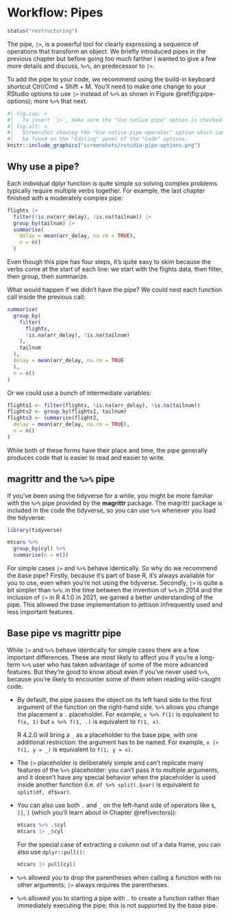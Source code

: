 # Workflow: Pipes {#workflow-pipes}

```r
status("restructuring")
```

The pipe, `|>`, is a powerful tool for clearly expressing a sequence of operations that transform an object.
We briefly introduced pipes in the previous chapter but before going too much farther I wanted to give a few more details and discuss, `%>%`, an predecessor to `|>`.

To add the pipe to your code, we recommend using the build-in keyboard shortcut Ctrl/Cmd + Shift + M.
You'll need to make one change to your RStudio options to use `|>` instead of `%>%` as shown in Figure \@ref(fig:pipe-options); more `%>%` that next.

```r
#| fig.cap: >
#|   To insert `|>`, make sure the "Use native pipe" option is checked.
#| fig.alt: > 
#|   Screenshot showing the "Use native pipe operator" option which can
#|   be found on the "Editing" panel of the "Code" options.
knitr::include_graphics("screenshots/rstudio-pipe-options.png")
```

## Why use a pipe?

Each individual dplyr function is quite simple so solving complex problems typically require multiple verbs together.
For example, the last chapter finished with a moderately complex pipe:

```r
flights |>  
  filter(!is.na(arr_delay), !is.na(tailnum)) |> 
  group_by(tailnum) |> 
  summarise(
    delay = mean(arr_delay, na.rm = TRUE),
    n = n()
  )
```

Even though this pipe has four steps, it's quite easy to skim because the verbs come at the start of each line: we start with the flights data, then filter, then group, then summarize.

What would happen if we didn't have the pipe?
We could nest each function call inside the previous call:

```r
summarise(
  group_by(
    filter(
      flights, 
      !is.na(arr_delay), !is.na(tailnum)
    ),
    tailnum
  ), 
  delay = mean(arr_delay, na.rm = TRUE
  ), 
  n = n()
)
```

Or we could use a bunch of intermediate variables:

```r
flights1 <- filter(flights, !is.na(arr_delay), !is.na(tailnum))
flights2 <- group_by(flights1, tailnum) 
flights3 <- summarise(flight2,
  delay = mean(arr_delay, na.rm = TRUE),
  n = n()
)
```

While both of these forms have their place and time, the pipe generally produces code that is easier to read and easier to write.

## magrittr and the `%>%` pipe

If you've been using the tidyverse for a while, you might be more familiar with the `%>%` pipe provided by the **magrittr** package.
The magrittr package is included in the code the tidyverse, so you can use `%>%` whenever you load the tidyverse:

```r
library(tidyverse)

mtcars %>% 
  group_by(cyl) %>%
  summarise(n = n())
```

For simple cases `|>` and `%>%` behave identically.
So why do we recommend the base pipe?
Firstly, because it's part of base R, it's always available for you to use, even when you're not using the tidyverse.
Secondly, `|>` is quite a bit simpler than `%>%`: in the time between the invention of `%>%` in 2014 and the inclusion of `|>` in R 4.1.0 in 2021, we gained a better understanding of the pipe.
This allowed the base implementation to jettison infrequently used and less important features.

## Base pipe vs magrittr pipe

While `|>` and `%>%` behave identically for simple cases there are a few important differences.
These are most likely to affect you if you're a long-term `%>%` user who has taken advantage of some of the more advanced features.
But they're good to know about even if you've never used `%>%`, because you're likely to encounter some of them when reading wild-caught code.

-   By default, the pipe passes the object on its left hand side to the first argument of the function on the right-hand side.
    `%>%` allows you change the placement a `.` placeholder.
    For example, `x %>% f(1)` is equivalent to `f(x, 1)` but `x %>% f(1, .)` is equivalent to `f(1, x)`.

    R 4.2.0 will bring a `_` as a placeholder to the base pipe, with one additional restriction: the argument has to be named.
    For example, `x |> f(1, y = _)` is equivalent to `f(1, y = x)`.

-   The `|>` placeholder is deliberately simple and can't replicate many features of the `%>%` placeholder: you can't pass it to multiple arguments, and it doesn't have any special behavior when the placeholder is used inside another function (i.e. `df %>% split(.$var)` is equivalent to `split(df, df$var)`.

-   You can also use both `.` and `_` on the left-hand side of operators like `$`, `[[`, `[` (which you'll learn about in Chapter \@ref(vectors)):

    ``` r
    mtcars %>% .$cyl
    mtcars |> _$cyl
    ```

    For the special case of extracting a column out of a data frame, you can also use `dplyr::pull():`

    ```r
    mtcars |> pull(cyl)
    ```

-   `%>%` allowed you to drop the parentheses when calling a function with no other arguments; `|>` always requires the parentheses.

-   `%>%` allowed you to starting a pipe with `.` to create a function rather than immediately executing the pipe; this is not supported by the base pipe.
